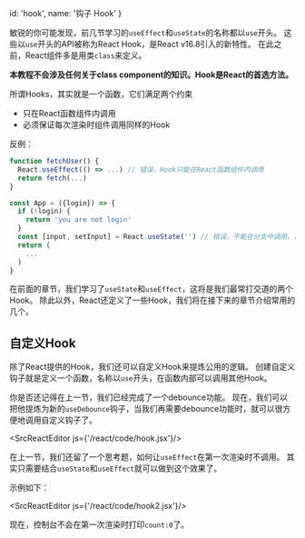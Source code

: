 
  id: 'hook',
  name: '钩子 Hook'
}

敏锐的你可能发现，前几节学习的`useEffect`和`useState`的名称都以`use`开头。
这些以`use`开头的API被称为React Hook，是React v16.8引入的新特性。
在此之前，React组件多是用类`class`来定义。

**本教程不会涉及任何关于class component的知识。Hook是React的首选方法。**

所谓Hooks，其实就是一个函数，它们满足两个约束

- 只在React函数组件内调用
- 必须保证每次渲染时组件调用同样的Hook

反例：

```jsx
function fetchUser() {
  React.useEffect(() => ...) // 错误，Hook只能在React函数组件内调用
  return fetch(...)
}

const App = ({login}) => {
  if (!login) {
    return 'you are not login'
  }
  const [input, setInput] = React.useState('') // 错误，不能在分支中调用，否则多次渲染时hook不一致
  return (
    ...
  )
}
```

在前面的章节，我们学习了`useState`和`useEffect`，这将是我们最常打交道的两个Hook。
除此以外，React还定义了一些Hook，我们将在接下来的章节介绍常用的几个。

## 自定义Hook

除了React提供的Hook，我们还可以自定义Hook来提炼公用的逻辑。
创建自定义钩子就是定义一个函数，名称以`use`开头，在函数内部可以调用其他Hook。

你是否还记得在上一节，我们已经完成了一个debounce功能。
现在，我们可以把他提炼为新的`useDebounce`钩子，当我们再需要debounce功能时，就可以很方便地调用自定义钩子了。

<SrcReactEditor js={'/react/code/hook.jsx'}/>

在上一节，我们还留了一个思考题，如何让`useEffect`在第一次渲染时不调用。
其实只需要结合`useState`和`useEffect`就可以做到这个效果了。

示例如下：

<SrcReactEditor js={'/react/code/hook2.jsx'}/>

现在，控制台不会在第一次渲染时打印`count:0`了。